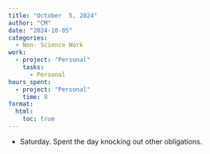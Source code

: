 ```yaml
---
title: "October  5, 2024"
author: "CM"
date: "2024-10-05"
categories:
  - Non- Science Work
work:
  - project: "Personal"
    tasks: 
      - Personal
hours_spent:
  - project: "Personal"
    time: 8
format:
  html:
    toc: true
---
```


- Saturday. Spent the day knocking out other obligations.